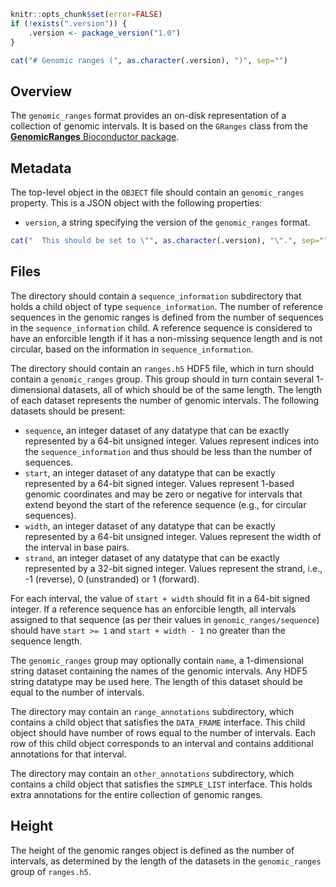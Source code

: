 ```r
knitr::opts_chunk$set(error=FALSE)
if (!exists(".version")) {
    .version <- package_version("1.0")
}
```

```r
cat("# Genomic ranges (", as.character(.version), ")", sep="")
```

## Overview

The `genomic_ranges` format provides an on-disk representation of a collection of genomic intervals.
It is based on the `GRanges` class from the [**GenomicRanges** Bioconductor package](https://bioconductor.org/packages/GenomicRanges).

## Metadata

The top-level object in the `OBJECT` file should contain an `genomic_ranges` property.
This is a JSON object with the following properties:

- `version`, a string specifying the version of the `genomic_ranges` format.
```r
cat("  This should be set to \"", as.character(.version), "\".", sep="")
```

## Files

The directory should contain a `sequence_information` subdirectory that holds a child object of type `sequence_information`.
The number of reference sequences in the genomic ranges is defined from the number of sequences in the `sequence_information` child.
A reference sequence is considered to have an enforcible length if it has a non-missing sequence length and is not circular, based on the information in `sequence_information`.

The directory should contain an `ranges.h5` HDF5 file, which in turn should contain a `genomic_ranges` group.
This group should in turn contain several 1-dimensional datasets, all of which should be of the same length.
The length of each dataset represents the number of genomic intervals.
The following datasets should be present:

- `sequence`, an integer dataset of any datatype that can be exactly represented by a 64-bit unsigned integer.
  Values represent indices into the `sequence_information` and thus should be less than the number of sequences.
- `start`, an integer dataset of any datatype that can be exactly represented by a 64-bit signed integer.
  Values represent 1-based genomic coordinates and may be zero or negative for intervals that extend beyond the start of the reference sequence (e.g., for circular sequences).
- `width`, an integer dataset of any datatype that can be exactly represented by a 64-bit unsigned integer.
  Values represent the width of the interval in base pairs.
- `strand`, an integer dataset of any datatype that can be exactly represented by a 32-bit signed integer.
  Values represent the strand, i.e., -1 (reverse), 0 (unstranded) or 1 (forward).

For each interval, the value of `start + width` should fit in a 64-bit signed integer.
If a reference sequence has an enforcible length, all intervals assigned to that sequence (as per their values in `genomic_ranges/sequence`) should have `start >= 1` and `start + width - 1` no greater than the sequence length.

The `genomic_ranges` group may optionally contain `name`, a 1-dimensional string dataset containing the names of the genomic intervals.
Any HDF5 string datatype may be used here.
The length of this dataset should be equal to the number of intervals.

The directory may contain an `range_annotations` subdirectory, which contains a child object that satisfies the `DATA_FRAME` interface.
This child object should have number of rows equal to the number of intervals.
Each row of this child object corresponds to an interval and contains additional annotations for that interval.

The directory may contain an `other_annotations` subdirectory, which contains a child object that satisfies the `SIMPLE_LIST` interface.
This holds extra annotations for the entire collection of genomic ranges. 

## Height

The height of the genomic ranges object is defined as the number of intervals, as determined by the length of the datasets in the `genomic_ranges` group of `ranges.h5`.
